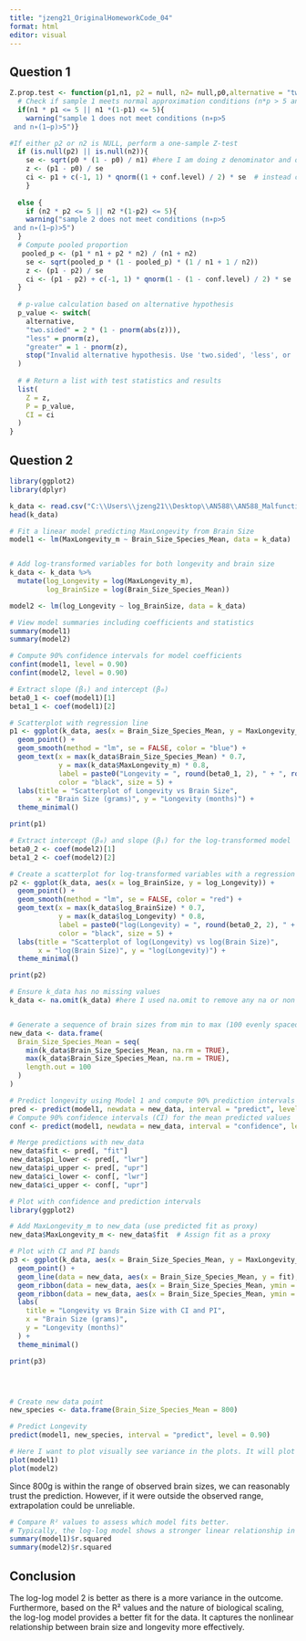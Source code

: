 ```yaml
---
title: "jzeng21_OriginalHomeworkCode_04"
format: html
editor: visual
---
```


## Question 1

```r
Z.prop.test <- function(p1,n1, p2 = null, n2= null,p0,alternative = "two-sided", conf.level= 0.95) {
  # Check if sample 1 meets normal approximation conditions (n*p > 5 and n*(1-p) > 5)  
  if(n1 * p1 <= 5 || n1 *(1-p1) <= 5){ 
    warning("sample 1 does not meet conditions (n∗p>5
 and n∗(1−p)>5")}

#If either p2 or n2 is NULL, perform a one-sample Z-test
  if (is.null(p2) || is.null(n2)){ 
    se <- sqrt(p0 * (1 - p0) / n1) #here I am doing z denominator and doing the calculation first then assigning it to se so that when I do call it in z I can just do (p1 - p0)/se just more simplified version basically.
    z <- (p1 - p0) / se
    ci <- p1 + c(-1, 1) * qnorm((1 + conf.level) / 2) * se  # instead of writing basically the same code for CI lower and CI upper where the only difference is the sign change. You can actually use a vector c(-1,1) here the multiplication is applied to the vector where it will perform p1 - Z * se then perform p1 + Z * se
    }
   
  else {
    if (n2 * p2 <= 5 || n2 *(1-p2) <= 5){
    warning("sample 2 does not meet conditions (n∗p>5
 and n∗(1−p)>5")
  }
  # Compute pooled proportion
   pooled_p <- (p1 * n1 + p2 * n2) / (n1 + n2)
    se <- sqrt(pooled_p * (1 - pooled_p) * (1 / n1 + 1 / n2))
    z <- (p1 - p2) / se
    ci <- (p1 - p2) + c(-1, 1) * qnorm(1 - (1 - conf.level) / 2) * se
  }
  
  # p-value calculation based on alternative hypothesis 
  p_value <- switch(
    alternative,
    "two.sided" = 2 * (1 - pnorm(abs(z))),
    "less" = pnorm(z),
    "greater" = 1 - pnorm(z),
    stop("Invalid alternative hypothesis. Use 'two.sided', 'less', or 'greater'.")
  )
  
  # # Return a list with test statistics and results
  list(
    Z = z,
    P = p_value,
    CI = ci
  )
}

```

## Question 2

```r
library(ggplot2)
library(dplyr)

k_data <- read.csv("C:\\Users\\jzeng21\\Desktop\\AN588\\AN588_Malfunction_jzeng21\\KamilarAndCooperData.csv")
head(k_data)

# Fit a linear model predicting MaxLongevity from Brain Size
model1 <- lm(MaxLongevity_m ~ Brain_Size_Species_Mean, data = k_data)


# Add log-transformed variables for both longevity and brain size
k_data <- k_data %>%
  mutate(log_Longevity = log(MaxLongevity_m),
         log_BrainSize = log(Brain_Size_Species_Mean))

model2 <- lm(log_Longevity ~ log_BrainSize, data = k_data)

# View model summaries including coefficients and statistics
summary(model1)
summary(model2)

# Compute 90% confidence intervals for model coefficients
confint(model1, level = 0.90)
confint(model2, level = 0.90)

# Extract slope (β₁) and intercept (β₀)
beta0_1 <- coef(model1)[1]
beta1_1 <- coef(model1)[2]

# Scatterplot with regression line
p1 <- ggplot(k_data, aes(x = Brain_Size_Species_Mean, y = MaxLongevity_m)) +
  geom_point() +
  geom_smooth(method = "lm", se = FALSE, color = "blue") +
  geom_text(x = max(k_data$Brain_Size_Species_Mean) * 0.7, 
            y = max(k_data$MaxLongevity_m) * 0.8, 
            label = paste0("Longevity = ", round(beta0_1, 2), " + ", round(beta1_1, 2), " * Brain Size"),
            color = "black", size = 5) +
  labs(title = "Scatterplot of Longevity vs Brain Size",
       x = "Brain Size (grams)", y = "Longevity (months)") +
  theme_minimal()

print(p1)
```

```r

# Extract intercept (β₀) and slope (β₁) for the log-transformed model
beta0_2 <- coef(model2)[1]
beta1_2 <- coef(model2)[2]

# Create a scatterplot for log-transformed variables with a regression line
p2 <- ggplot(k_data, aes(x = log_BrainSize, y = log_Longevity)) +
  geom_point() +
  geom_smooth(method = "lm", se = FALSE, color = "red") +
  geom_text(x = max(k_data$log_BrainSize) * 0.7, 
            y = max(k_data$log_Longevity) * 0.8, 
            label = paste0("log(Longevity) = ", round(beta0_2, 2), " + ", round(beta1_2, 2), " * log(Brain Size)"),
            color = "black", size = 5) +
  labs(title = "Scatterplot of log(Longevity) vs log(Brain Size)",
       x = "log(Brain Size)", y = "log(Longevity)") +
  theme_minimal()

print(p2)


```

```r
# Ensure k_data has no missing values
k_data <- na.omit(k_data) #here I used na.omit to remove any na or non integer values in the data set. 


# Generate a sequence of brain sizes from min to max (100 evenly spaced points)
new_data <- data.frame(
  Brain_Size_Species_Mean = seq(
    min(k_data$Brain_Size_Species_Mean, na.rm = TRUE),
    max(k_data$Brain_Size_Species_Mean, na.rm = TRUE),
    length.out = 100
  )
)

# Predict longevity using Model 1 and compute 90% prediction intervals (PI)
pred <- predict(model1, newdata = new_data, interval = "predict", level = 0.90)
# Compute 90% confidence intervals (CI) for the mean predicted values
conf <- predict(model1, newdata = new_data, interval = "confidence", level = 0.90)

# Merge predictions with new_data
new_data$fit <- pred[, "fit"]
new_data$pi_lower <- pred[, "lwr"]
new_data$pi_upper <- pred[, "upr"]
new_data$ci_lower <- conf[, "lwr"]
new_data$ci_upper <- conf[, "upr"]

# Plot with confidence and prediction intervals
library(ggplot2)

# Add MaxLongevity_m to new_data (use predicted fit as proxy)
new_data$MaxLongevity_m <- new_data$fit  # Assign fit as a proxy

# Plot with CI and PI bands
p3 <- ggplot(k_data, aes(x = Brain_Size_Species_Mean, y = MaxLongevity_m)) +
  geom_point() +
  geom_line(data = new_data, aes(x = Brain_Size_Species_Mean, y = fit), color = "blue") +
  geom_ribbon(data = new_data, aes(x = Brain_Size_Species_Mean, ymin = ci_lower, ymax = ci_upper), fill = "blue", alpha = 0.3) +
  geom_ribbon(data = new_data, aes(x = Brain_Size_Species_Mean, ymin = pi_lower, ymax = pi_upper), fill = "red", alpha = 0.2) +
  labs(
    title = "Longevity vs Brain Size with CI and PI",
    x = "Brain Size (grams)",
    y = "Longevity (months)"
  ) +
  theme_minimal()

print(p3)





```

```r
# Create new data point
new_species <- data.frame(Brain_Size_Species_Mean = 800)

# Predict Longevity
predict(model1, new_species, interval = "predict", level = 0.90)

```

```r
# Here I want to plot visually see variance in the plots. It will plot 4 graphs per model 
plot(model1)
plot(model2)

```

Since 800g is within the range of observed brain sizes, we can reasonably trust the prediction. However, if it were outside the observed range, extrapolation could be unreliable.

```r
# Compare R² values to assess which model fits better.
# Typically, the log-log model shows a stronger linear relationship in biological data.
summary(model1)$r.squared
summary(model2)$r.squared
```

## Conclusion

The log-log model 2 is better as there is a more variance in the outcome. Furthermore, based on the R² values and the nature of biological scaling, the log-log model provides a better fit for the data. It captures the nonlinear relationship between brain size and longevity more effectively.
